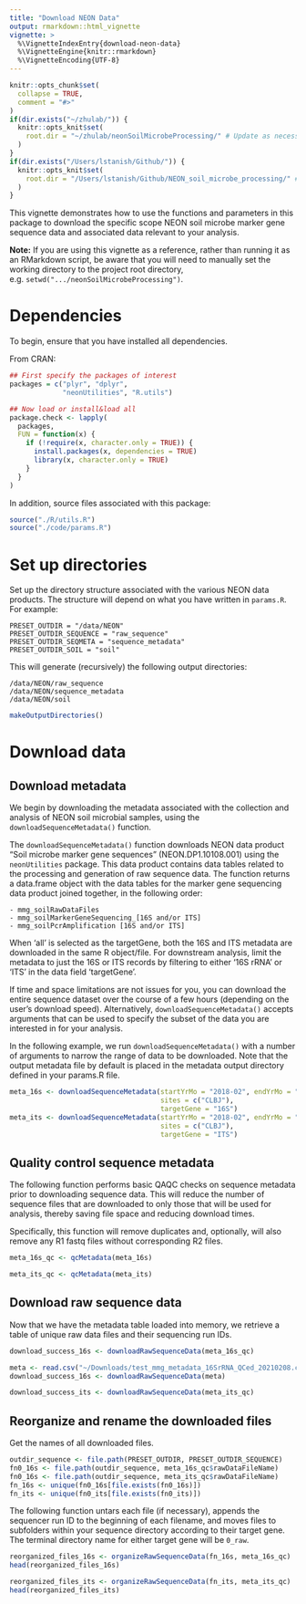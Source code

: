 ```yaml
---
title: "Download NEON Data"
output: rmarkdown::html_vignette
vignette: >
  %\VignetteIndexEntry{download-neon-data}
  %\VignetteEngine{knitr::rmarkdown}
  %\VignetteEncoding{UTF-8}
---
```


```r
knitr::opts_chunk$set(
  collapse = TRUE,
  comment = "#>"
)
if(dir.exists("~/zhulab/")) {
  knitr::opts_knit$set(
    root.dir = "~/zhulab/neonSoilMicrobeProcessing/" # Update as necessary. Should refer to the absolute filepath of the project root directory (e.g. .../neonSoilMicrobeProcessing)
  )
}
if(dir.exists("/Users/lstanish/Github/")) {
  knitr::opts_knit$set(
    root.dir = "/Users/lstanish/Github/NEON_soil_microbe_processing/" # LFS directory file path. 
  )
}


```

This vignette demonstrates how to use the functions and parameters in this package to download the specific scope NEON soil microbe marker gene sequence data and associated data relevant to your analysis. 

**Note:** If you are using this vignette as a reference, rather than running it as an RMarkdown script, be aware that you will need to manually set the working directory to the project root directory, e.g. `setwd(".../neonSoilMicrobeProcessing")`.

# Dependencies

To begin, ensure that you have installed all dependencies.

From CRAN:
```r
## First specify the packages of interest
packages = c("plyr", "dplyr",
             "neonUtilities", "R.utils")

## Now load or install&load all
package.check <- lapply(
  packages,
  FUN = function(x) {
    if (!require(x, character.only = TRUE)) {
      install.packages(x, dependencies = TRUE)
      library(x, character.only = TRUE)
    }
  }
)
```


In addition, source files associated with this package:

```r
source("./R/utils.R")
source("./code/params.R")
```

# Set up directories

Set up the directory structure associated with the various NEON data products. The structure will depend on what you have written in `params.R`. For example:

```
PRESET_OUTDIR = "/data/NEON"
PRESET_OUTDIR_SEQUENCE = "raw_sequence"
PRESET_OUTDIR_SEQMETA = "sequence_metadata"
PRESET_OUTDIR_SOIL = "soil"
```

This will generate (recursively) the following output directories:

```
/data/NEON/raw_sequence
/data/NEON/sequence_metadata
/data/NEON/soil
```

```r
makeOutputDirectories()
```

# Download data

## Download metadata

We begin by downloading the metadata associated with the collection and analysis of NEON soil microbial samples, using the `downloadSequenceMetadata()` function.

The `downloadSequenceMetadata()` function downloads NEON data product "Soil microbe marker gene sequences" (NEON.DP1.10108.001) using the `neonUtilities` package. This data product contains data tables related to the processing and generation of raw sequence data. The function returns a data.frame object with the data tables for the marker gene sequencing data product joined together, in the following order:

    - mmg_soilRawDataFiles
    - mmg_soilMarkerGeneSequencing_[16S and/or ITS]
    - mmg_soilPcrAmplification [16S and/or ITS]

When 'all' is selected as the targetGene, both the 16S and ITS metadata are downloaded in the same R object/file. For downstream analysis, limit the metadata to just the 16S or ITS records by filtering to either '16S rRNA' or 'ITS' in the data field 'targetGene'.

If time and space limitations are not issues for you, you can download the entire sequence dataset over the course of a few hours (depending on the user's download speed). Alternatively, `downloadSequenceMetadata()` accepts arguments that can be used to specify the subset of the data you are interested in for your analysis.

In the following example, we run `downloadSequenceMetadata()` with a number of arguments to narrow the range of data to be downloaded. Note that the output metadata file by default is placed in the metadata output directory defined in your params.R file.

```r
meta_16s <- downloadSequenceMetadata(startYrMo = "2018-02", endYrMo = "2018-03", 
                                     sites = c("CLBJ"),
                                     targetGene = "16S")
meta_its <- downloadSequenceMetadata(startYrMo = "2018-02", endYrMo = "2018-03", 
                                     sites = c("CLBJ"),
                                     targetGene = "ITS")
```

## Quality control sequence metadata

The following function performs basic QAQC checks on sequence metadata prior to downloading sequence data. This will reduce the number of sequence files that are downloaded to only those that will be used for analysis, thereby saving file space and reducing download times.

Specifically, this function will remove duplicates and, optionally, will also remove any R1 fastq files without corresponding R2 files.

```r
meta_16s_qc <- qcMetadata(meta_16s)
```

```r
meta_its_qc <- qcMetadata(meta_its)
```


## Download raw sequence data

Now that we have the metadata table loaded into memory, we retrieve a table of unique raw data files and their sequencing run IDs. 

```r
download_success_16s <- downloadRawSequenceData(meta_16s_qc)
```


```r
meta <- read.csv("~/Downloads/test_mmg_metadata_16SrRNA_QCed_20210208.csv")
download_success_16s <- downloadRawSequenceData(meta)
```

```r
download_success_its <- downloadRawSequenceData(meta_its_qc)
```

## Reorganize and rename the downloaded files

Get the names of all downloaded files.

```r
outdir_sequence <- file.path(PRESET_OUTDIR, PRESET_OUTDIR_SEQUENCE)
fn0_16s <- file.path(outdir_sequence, meta_16s_qc$rawDataFileName)
fn0_16s <- file.path(outdir_sequence, meta_its_qc$rawDataFileName)
fn_16s <- unique(fn0_16s[file.exists(fn0_16s)])
fn_its <- unique(fn0_its[file.exists(fn0_its)])
```

The following function untars each file (if necessary), appends the sequencer run ID to the beginning of each filename, and moves files to subfolders within your sequence directory according to their target gene. The terminal directory name for either target gene will be `0_raw`.

```r
reorganized_files_16s <- organizeRawSequenceData(fn_16s, meta_16s_qc)
head(reorganized_files_16s)
```

```r
reorganized_files_its <- organizeRawSequenceData(fn_its, meta_its_qc)
head(reorganized_files_its)
```


